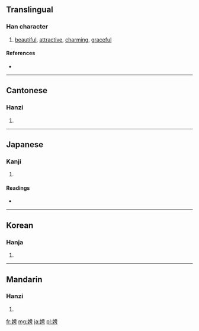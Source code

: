 ==Translingual==

===Han character===
{{Han char|rn=38|rad=女|as=07|sn=10|four=4542<sub>7</sub>|canj=女中田尸 (VLWS)}}

# [[beautiful]], [[attractive]], [[charming]], [[graceful]]

====References====
* {{Han ref|kx=0261.360|dkj=06282|dj=0528.160|hdz=21051.100|uh=5A09|ud=23049|bh=AE5C|bd=44636}}

----

==Cantonese==

===Hanzi===
{{yue-hanzi|jyut=|y=ping1}}

# {{defn|Cantonese|sort=女07}}

----

==Japanese==

===Kanji===
{{ja-kanji|grade=|rs=女07}}

# {{defn|Japanese|sort=女07}}

====Readings====
* {{ja-readings|on=[[へい]] (hei), [[ほう]] (hō)|kun=[[とう]] (tou)}}

----

==Korean==

===Hanja===
{{ko-hanja|hangeul=빙|rv=bing|mr=ping}}

# {{defn|Korean|sort=女07}}

----

==Mandarin==

===Hanzi===
{{cmn-hanzi|pin=[[pīng]] ([[ping1]]), [[xiē]] ([[xie1]])|wg=p'ing<sup>1</sup>, hsieh<sup>1</sup>}}

# {{defn|Mandarin|sort=女07}}

[[fr:娉]]
[[mg:娉]]
[[ja:娉]]
[[pl:娉]]